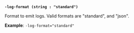 <a id="monitor-flag-log-format" />

**`-log-format (string : "standard")`**

Format to emit logs.
Valid formats are "standard", and "json".

**Example**: `-log-format="standard"`
